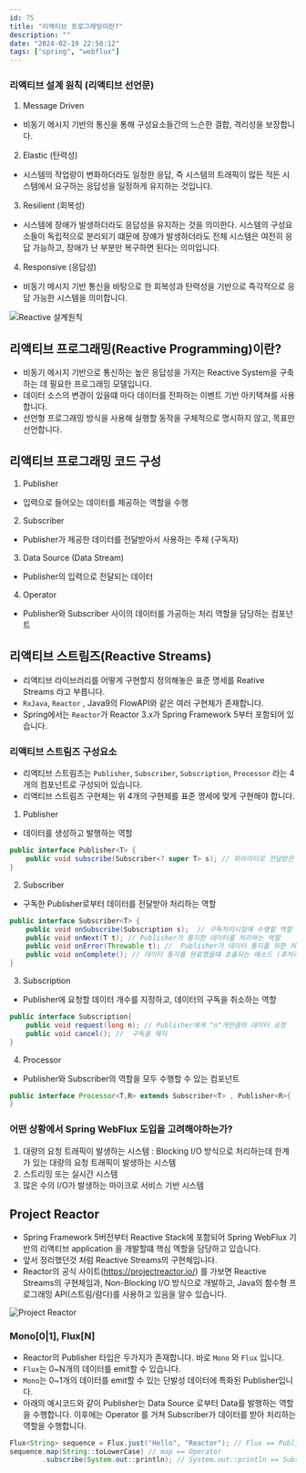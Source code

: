 ```yaml
---
id: 75
title: "리액티브 프로그래밍이란?"
description: ""
date: "2024-02-19 22:58:12"
tags: ["spring", "webflux"]
---
```

### 리액티브 설계 원칙 (리액티브 선언문)

1. Message Driven 
- 비동기 메시지 기반의 통신을 통해 구성요소들간의 느슨한 결합, 격리성을 보장합니다.

2. Elastic (탄력성)
- 시스템의 작업량이 변화하더라도 일정한 응답, 즉 시스템의 트래픽이 많든 적든 시스템에서 요구하는 응답성을 일정하게 유지하는 것입니다. 

3. Resilient (회복성)
- 시스템에 장애가 발생하더라도 응답성을 유지하는 것을 의미한다. 시스템의 구성요소들이 독립적으로 분리되기 떄문에 장얘가 발생하더라도 전체 시스템은 여전히 응답 가능하고, 장애가 난 부분만 복구하면 된다는 의미입니다.

4. Responsive (응답성)
- 비동기 메시지 기반 통신을 바탕으로 한 회복성과 탄력성을 기반으로 즉각적으로 응답 가능한 시스템을 의미합니다. 


![Reactive 설계원칙](/images/reactive-01.png)


## 리액티브 프로그래밍(Reactive Programming)이란?

- 비동기 메시지 기반으로 통신하는 높은 응답성을 가지는 Reactive System을 구축하는 데 필요한 프로그래밍 모델입니다. 
- 데이터 소스의 변경이 있을떄 마다 데이터를 전파하는 이벤트 기반 아키텍쳐를 사용합니다. 
- 선언형 프로그래밍 방식을 사용해 실행할 동작을 구체적으로 명시하지 않고, 목표만 선언합니다. 



## 리액티브 프로그래밍 코드 구성 

1. Publisher 
-  입력으로 들어오는 데이터를 제공하는 역할을 수행 
2. Subscriber 
- Publisher가 제공한 데이터를 전달받아서 사용하는 주체 (구독자)
3. Data Source (Data Stream)
- Publisher의 입력으로 전달되는 데이터 
4. Operator
- Publisher와 Subscriber 사이의 데이터를 가공하는 처리 역할을 담당하는 컴포넌트




## 리액티브 스트림즈(Reactive Streams)
- 리액티브 라이브러리를 어떻게 구현할지 정의해놓은 표준 명세를 Reative Streams 라고 부릅니다. 
- `RxJava`, `Reactor` , Java9의 FlowAPI와 같은 여러 구현체가 존재합니다. 
- Spring에서는 `Reactor`가 Reactor 3.x가 Spring Framework 5부터 포함되어 있습니다. 

### 리액티브 스트림즈 구성요소 

- 리액티브 스트림즈는 `Publisher`, `Subscriber`, `Subscription`, `Processor` 라는 4개의 컴포넌트로 구성되어 있습니다.
- 리액티브 스트림즈 구현체는 위 4개의 구현체를 표준 명세에 맞게 구현해야 합니다. 

1. Publisher
- 데이터를 생성하고 발행하는 역할 

```java
public interface Publisher<T> {
    public void subscribe(Subscriber<? super T> s); // 파라미터로 전달받은 Subscriber 등록하는 역할 수행 
}
```

2. Subscriber
- 구독한 Publisher로부터 데이터를 전달받아 처리하는 역할 
```java
public interface Subscriber<T> {
    public void onSubscribe(Subscription s);  // 구독처리시점에 수행할 역할 지정 
    public void onNext(T t); // Publisher가 통지한 데이터를 처리하는 역할 
    public void onError(Throwable t); //  Publisher가 데이터 통지를 위한 처리과정에서 에러 발생시 에러를 처리하는 역할 수행
    public void onComplete(); // 데이터 통지를 완료했을떄 호출되는 메소드 (후처리)
}
```
3. Subscription 
- Publisher에 요청할 데이터 개수를 지정하고, 데이터의 구독을 취소하는 역할 

```java
public interface Subscription{
    public void request(long n); // Publisher에게 "n"개만큼의 데이터 요청
    public void cancel(); //  구독을 해지
}
```

4. Processor
- Publisher와 Subscriber의 역할을 모두 수행할 수 있는 컴포넌트 
```java
public interface Processor<T,R> extends Subscriber<T> , Publisher<R>{
}
```

### 어떤 상황에서 Spring WebFlux 도입을 고려해야하는가? 

1. 대량의 요청 트래픽이 발생하는 시스템 : Blocking I/O 방식으로 처리하는데 한계가 있는 대량의 요청 트래픽이 발생하는 시스템 
2. 스트리밍 또는 실시간 시스템 
3. 많은 수의 I/O가 발생하는 마이크로 서비스 기반 시스템 

## Project Reactor 
- Spring Framework 5버전부터 Reactive Stack에 포함되어 Spring WebFlux 기반의 리액티브 application 을 개발할떄 핵심 역할을 담당하고 있습니다. 
- 앞서 정리했던것 처럼 Reactive Streams의 구현체입니다. 
- Reactor의 공식 사이트(https://projectreactor.io/) 를 가보면 Reactive Streams의 구현체임과, Non-Blocking I/O 방식으로 개발하고, Java의 함수형 프로그래밍 API(스트림/람다)를 사용하고 있음을 알수 있습니다.


![Project Reactor](/images/reactive-02.png)

### Mono[0|1], Flux[N]

- Reactor의 Publisher 타입은 두가지가 존재합니다. 바로 `Mono` 와 `Flux` 입니다. 
- `Flux`는 0~N개의 데이터를 emit할 수 있습니다. 
- `Mono`는 0~1개의 데이터를 emit할 수 있는 단발성 데이터에 특화된 Publisher입니다. 
- 아래의 예시코드와 같이 Publisher는 Data Source 로부터 Data를 발행하는 역할을 수행합니다. 이후에는 Operator 를 거쳐 Subscriber가 데이터를 받아 처리하는 역할을 수행합니다. 
```java
Flux<String> sequence = Flux.just("Hello", "Reactor"); // Flux == Publisher , "Hello","Reactor" == Data Source
sequence.map(String::toLowerCase) // map == Operator
        .subscribe(System.out::println); // System.out::println == Subscriber
```
